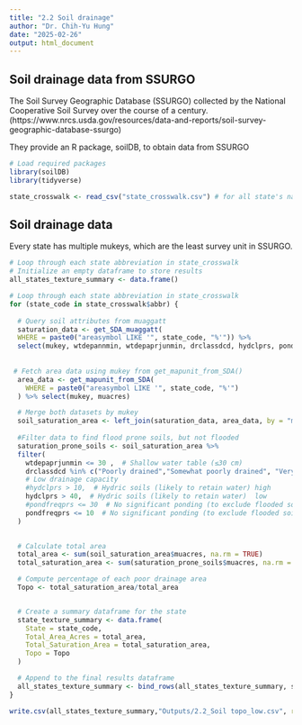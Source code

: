 ```yaml
---
title: "2.2 Soil drainage"
author: "Dr. Chih-Yu Hung"
date: "2025-02-26"
output: html_document
---
```


## Soil drainage data from SSURGO

The Soil Survey Geographic Database (SSURGO) collected by the National Cooperative Soil Survey over the course of a century. 
(https://www.nrcs.usda.gov/resources/data-and-reports/soil-survey-geographic-database-ssurgo)

They provide an R package, soilDB, to obtain data from SSURGO

```r
# Load required packages
library(soilDB)
library(tidyverse)

state_crosswalk <- read_csv("state_crosswalk.csv") # for all state's name

```


## Soil drainage data

Every state has multiple mukeys, which are the least survey unit in SSURGO. 


```r
# Loop through each state abbreviation in state_crosswalk
# Initialize an empty dataframe to store results
all_states_texture_summary <- data.frame()

# Loop through each state abbreviation in state_crosswalk
for (state_code in state_crosswalk$abbr) {
  
  # Query soil attributes from muaggatt
  saturation_data <- get_SDA_muaggatt(
  WHERE = paste0("areasymbol LIKE '", state_code, "%'")) %>%
  select(mukey, wtdepannmin, wtdepaprjunmin, drclassdcd, hydclprs, pondfreqprs)
  
  
 # Fetch area data using mukey from get_mapunit_from_SDA()
  area_data <- get_mapunit_from_SDA(
    WHERE = paste0("areasymbol LIKE '", state_code, "%'")
  ) %>% select(mukey, muacres)

  # Merge both datasets by mukey
  soil_saturation_area <- left_join(saturation_data, area_data, by = "mukey")
  
  #Filter data to find flood prone soils, but not flooded 
  saturation_prone_soils <- soil_saturation_area %>%
  filter(
    wtdepaprjunmin <= 30 ,  # Shallow water table (≤30 cm)
    drclassdcd %in% c("Poorly drained","Somewhat poorly drained", "Very poorly drained"),  
    # Low drainage capacity
    #hydclprs > 10,  # Hydric soils (likely to retain water) high
    hydclprs > 40,  # Hydric soils (likely to retain water)  low
    #pondfreqprs <= 30  # No significant ponding (to exclude flooded soils) high
    pondfreqprs <= 10  # No significant ponding (to exclude flooded soils) low
  )

  
  # Calculate total area 
  total_area <- sum(soil_saturation_area$muacres, na.rm = TRUE)
  total_saturation_area <- sum(saturation_prone_soils$muacres, na.rm = TRUE)

  # Compute percentage of each poor drainage area
  Topo <- total_saturation_area/total_area


  # Create a summary dataframe for the state
  state_texture_summary <- data.frame(
    State = state_code,
    Total_Area_Acres = total_area,
    Total_Saturation_Area = total_saturation_area,
    Topo = Topo
  )

  # Append to the final results dataframe
  all_states_texture_summary <- bind_rows(all_states_texture_summary, state_texture_summary)
}

write.csv(all_states_texture_summary,"Outputs/2.2_Soil topo_low.csv", row.names = FALSE)

```

